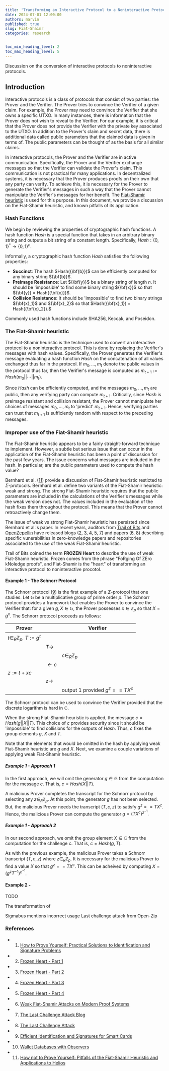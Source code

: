 ```yaml
---
title: 'Transforming an Interactive Protocol to a Noninteractive Protocol'
date: 2024-07-01 12:00:00
authors: marvin
published: true
slug: Fiat-Shaimr
categories: research


toc_min_heading_level: 2
toc_max_heading_level: 5
---
```


Discussion on the conversion of interactive protocols to noninteractive protocols.
<!--truncate-->

## Introduction

Interactive protocols is a class of protocols that consist of two parties: the Prover and the Verifier.
The Prover tries to convince the Verifier of a given claim.
For example, the Prover may need to convince the Verifier that she owns a specific UTXO.
In many instances, there is information that the Prover does not wish to reveal to the Verifier.
For our example, it is critical that the Prover does not provide the Verifier with the private key associated to the UTXO.
In addition to the Prover's claim and secret data, there is additional data called public parameters that the claimed data is given in terms of.
The public parameters can be thought of as the basis for all similar claims.

In interactive protocols, the Prover and the Verifier are in active communication.
Specifically, the Prover and the Verifier exchange messages so that the Verifier can validate the Prover's claim.
This communication is not practical for many applications.
In decentralized systems, it is necessary that the Prover produces proofs on their own that any party can verify.
To achieve this, it is necessary for the Prover to generate the Verifier's messages in such a way that the Prover cannot manipulate the Verifier's messages for her benefit.
The [Fiat-Shamir heuristic](https://dl.acm.org/doi/10.5555/36664.36676) is used for this purpose.
In this document, we provide a discussion on the Fiat-Shamir heuristic, and known pitfalls of its application.

### Hash Functions
We begin by reviewing the properties of cryptographic hash functions.
A hash function $Hash$ is a special function that takes in an arbitrary binary string and outputs a bit string of a constant length.
Specifically,
$Hash : \{0,1\}^* \rightarrow \{0,1\}^n$.

Informally, a cryptographic hash function $Hash$ satisfies the following properties:
- **Succinct**: The hash $Hash({\bf{b}})$ can be efficiently computed for any binary string ${\bf{b}}$.
- **Preimage Resistance**: Let ${\bf{y}}$ be a binary string of length $n$.
    It should be 'impossible' to find some binary string ${\bf{x}}$ so that ${\bf{y}} = Hash({\bf{x}})$. 
- **Collision Resistance**: It should be 'impossible' to find two binary strings ${\bf{x}_1}$ and ${\bf{x}_2}$ so that $Hash({\bf{x}_1}) = Hash({\bf{x}_2}).$

Commonly used hash functions include SHA256, Keccak, and Poseidon.

### The Fiat-Shamir heuristic
The Fiat-Shamir heuristic is the technique used to convert an interactive protocol to a noninteractive protocol.
This is done by replacing the Verifier's messages with hash values.
Specifically, the Prover generates the Verifier's message evaluating a hash function $Hash$ on the concatenation of all values exchanged thus far in the protocol.
If $m_0, \dots, m_t$ denote the public values in the protocol thus far,
then the Verifier's message is computed as $m_{t+1} := Hash(m_0|| \cdots || m_t)$.

Since $Hash$ can be efficiently computed, and the messages $m_0, \dots, m_t$ are public, then any verifying party can compute $m_{t+1}$.
Critically, since $Hash$ is preimage resistant and collision resistant,
the Prover cannot manipulate her choices of messages $m_0,\dots, m_t$ to 'predict' $m_{t+1}$.
Hence, verifying parties can trust that $m_{t+1}$ is sufficiently random with respect to the preceding messages.

### Improper use of the Fiat-Shamir heuristic

The Fiat-Shamir heuristic appears to be a fairly straight-forward technique to implement.
However, a subtle but serious issue that can occur in the application of the Fiat-Shamir heuristic has been a point of discussion for the past few years.
The issue concerns what messages are included in the hash.
In particular, are the public parameters used to compute the hash value?

Bernhard et al. ([11](https://eprint.iacr.org/2016/771.pdf)) provide a discussion of Fiat-Shamir heuristic resticted to $\Sigma$-protocols.
Bernhard et al. define two variants of the Fiat-Shamir heuristic: weak and strong.
The strong Fiat-Shamir heuristic requires that the public parameters are included in the calculations of the Verifier's messages while the weak version does not.
The values included in the evaluation of the hash fixes them throughout the protocol.
This means that the Prover cannot retroactively change them.

The issue of weak vs strong Fiat-Shamir heuristic has persisted since Bernhard et al.'s paper. 
In recent years, auditors from [Trail of Bits](https://www.trailofbits.com/) and [OpenZepellin](https://www.openzeppelin.com/) have 
released blogs ([2](https://blog.trailofbits.com/2022/04/13/part-1-coordinated-disclosure-of-vulnerabilities-affecting-girault-bulletproofs-and-plonk/),
 [3](https://blog.trailofbits.com/2022/04/14/the-frozen-heart-vulnerability-in-giraults-proof-of-knowledge/),
 [4](https://blog.trailofbits.com/2022/04/15/the-frozen-heart-vulnerability-in-bulletproofs/), [5](https://blog.trailofbits.com/2022/04/18/the-frozen-heart-vulnerability-in-plonk/), [7](https://blog.openzeppelin.com/the-last-challenge-attack))
 and papers ([6](https://eprint.iacr.org/2023/691), [8](https://eprint.iacr.org/2024/398)) 
 describing specific vunerabilities in zero-knowledge papers and repositories associated to the use of the weak Fiat-Shamir heuristic.

Trail of Bits coined the term **FROZEN Heart** to describe the use of weak Fiat-Shamir heuristic.
Frozen comes from the phrase "FoRging Of ZEro kNoledge proofs",
and Fiat-Shamir is the "heart" of transforming an interactive protocol to noninteractive procotol.

#### Example 1 - The Schnorr Protocol
The Schnorr protocol ([9](https://link.springer.com/chapter/10.1007/0-387-34805-0_22)) is the first example of a $\Sigma$-protocol that one studies.
Let $\mathbb{G}$ be a multiplicative group of prime order $p$.
The Schnorr protocol provides a framework that enables the Prover to convince the Verifier that: for a given $g, X \in \mathbb{G}$, the Prover possesses $x \in \mathbb{Z}_p$ so that $X = g^x$.
The Schnorr protocol proceeds as follows:

|Prover| | Verifier|
|----|----|----|
|$t \in_R \mathbb{Z}_p$, $T := g^t$|    |    |
|    | $T \rightarrow$| |
|  |  | $c \in_R \mathbb{Z}_p$|
|  | $\leftarrow c$ |
| $z := t + xc$ | | |
| | $z \rightarrow$ | |
| | | output 1 provided $g^z == T X^c$|

The Schnorr protocol can be used to convince the Verifier provided that the discrete logarithm is hard in $\mathbb{G}$.

When the strong Fiat-Shamir heuristic is applied, the message $c = Hash(g||X||T)$.
This choice of $c$ provides security since it should be 'impossible' to find collisions for the outputs of $Hash$.
Thus, $c$ fixes the group elements $g$, $X$ and $T$.

Note that the elements that would be omitted in the hash by applying weak Fiat-Shamir heuristic are $g$ and $X$.
Next, we examine a couple variations of applying weak Fiat-Shamir heuristic.

##### Example 1 - Approach 1
In the first approach, we will omit the generator $g \in \mathbb{G}$ from the computation for the message $c$.
That is, $c = Hash(X||T)$.

A malicious Prover completes the transcript for the Schnorr protocol by selecting any $z \in_R \mathbb{Z}_p$.
At this point, the generator $g$ has not been selected.
But, the malicious Prover needs the transcript $(T,c,z)$ to satisfy $g^z == TX^c$.
Hence, the malicious Prover can compute the generator $g = (TX^c)^{z^{-1}}.$

##### Example 1 - Approach 2
In our second approach, we omit the group element $X \in \mathbb{G}$ from the computation for the challenge $c$.
That is, $c = Hash(g,T)$.

As with the previous example, the malicious Prover takes a Schnorr transcript $(T,c,z)$ where $z \in_R \mathbb{Z}_p$.
It is necessary for the malicious Prover to find a value $X$ so that $g^z == TX^c$.
This can be acheived by computing $X = (g^z T^{-1})^{c^{-1}}$.

#### Example 2 - 
TODO

The transformation of 

Sigmabus mentions incorrect usage
Last challenge attack from Open-Zip

### References
- 1. [How to Prove Yourself: Practical Solutions to Identification and Signature Problems](https://dl.acm.org/doi/10.5555/36664.36676)
- 2. [Frozen Heart - Part 1](https://blog.trailofbits.com/2022/04/13/part-1-coordinated-disclosure-of-vulnerabilities-affecting-girault-bulletproofs-and-plonk/)
- 3. [Frozen Heart - Part 2](https://blog.trailofbits.com/2022/04/14/the-frozen-heart-vulnerability-in-giraults-proof-of-knowledge/)
- 4. [Frozen Heart - Part 3](https://blog.trailofbits.com/2022/04/15/the-frozen-heart-vulnerability-in-bulletproofs/)
- 5. [Frozen Heart - Part 4](https://blog.trailofbits.com/2022/04/18/the-frozen-heart-vulnerability-in-plonk/)
- 6. [Weak Fiat-Shamir Attacks on Modern Proof Systems](https://eprint.iacr.org/2023/691)
- 7. [The Last Challenge Attack Blog](https://blog.openzeppelin.com/the-last-challenge-attack)
- 8. [The Last Challenge Attack](https://eprint.iacr.org/2024/398)
- 9. [Efficient Identification and Signatures for Smart Cards](https://link.springer.com/chapter/10.1007/0-387-34805-0_22)
- 10. [Wallet Databases with Observers](https://link.springer.com/content/pdf/10.1007/3-540-48071-4_7.pdf)
- 11. [How not to Prove Yourself: Pitfalls of the Fiat-Shamir Heuristic and Applications to Helios](https://eprint.iacr.org/2016/771.pdf)